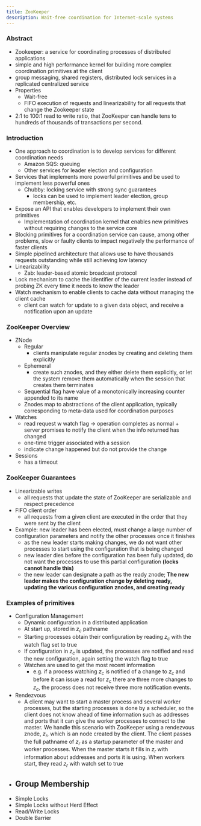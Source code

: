 ```yaml
---
title: ZooKeeper
description: Wait-free coordination for Internet-scale systems
---
```


### Abstract

- Zookeeper: a service for coordinating processes of distributed applications
- simple and high performance kernel for building more complex coordination primitives at the client
- group messaging, shared registers, distributed lock services in a replicated centralized service
- Properties
    - Wait-free
    - FIFO execution of requests and linearizability for all requests that change the Zookeeper state
- 2:1 to 100:1 read to write ratio, that ZooKeeper can handle tens to hundreds of thousands of transactions per second.

### Introduction

- One approach to coordination is to develop services for different coordination needs
    - Amazon SQS: queuing
    - Other services for leader election and configuration
- Services that implements more powerful primitives and be used to implement less powerful ones
    - Chubby: locking service with strong sync guarantees
        - locks can be used to implement leader election, group membership, etc.
- Expose an API that enables developers to implement their own primitives
    - Implementation of coordination kernel that enables new primitives without requiring changes to the service core
- Blocking primitives for a coordination service can cause, among other problems, slow or faulty clients to impact negatively the performance of faster clients
- Simple pipelined architecture that allows use to have thousands requests outstanding while still achieving low latency
- Linearizability
    - Zab: leader-based atomic broadcast protocol
- Lock mechanism to cache the identifier of the current leader instead of probing ZK every time it needs to know the leader
- Watch mechanism to enable clients to cache data without managing the client cache
    - client can watch for update to a given data object, and receive a notification upon an update

### ZooKeeper Overview

- ZNode
    - Regular
        - clients manipulate regular znodes by creating and deleting them explicitly
    - Ephemeral
        - create such znodes, and they either delete them explicitly, or let the system remove them automatically when the session that creates them terminates
    - Sequential flag have value of a monotonically increasing counter appended to its name
    - Znodes map to abstractions of the client application, typically corresponding
    to meta-data used for coordination purposes
- Watches
    - read request w watch flag → operation completes as normal + server promises to notify the client when the info returned has changed
    - one-time trigger associated with a session
    - indicate change happened but do not provide the change
- Sessions
    - has a timeout

### ZooKeeper Guarantees

- Linearizable writes
    - all requests that update the state of ZooKeeper are serializable and respect precedence
- FIFO client order
    - all requests from a given client are executed in the order that they were sent by the client
- Example: new leader has been elected, must change a large number of configuration parameters and notify the other processes once it finishes
    - as the new leader starts making changes, we do not want other processes to start using the configuration that is being changed
    - new leader dies before the configuration has been fully updated, do not want the processes to use this partial configuration **(locks cannot handle this)**
    - the new leader can designate a path as the ready znode; **The new leader makes the configuration change by deleting ready, updating the various configuration znodes, and creating ready**

### Examples of primitives

- Configuration Management
    - Dynamic configuration in a distributed application
    - At start up, stored in $z_c$ pathname
    - Starting processes obtain their configuration by reading $z_c$ with the watch flag set to true
    - If configuration in $z_c$ is updated, the processes are notified and read the new configuration, again setting the watch flag to true
    - Watches are used to get the most recent information
        - e.g. if a process watching $z_c$ is notified of a change to $z_c$ and before it
        can issue a read for $z_c$ there are three more changes to 
        $z_c$, the process does not receive three more notification events.
- Rendezvous
    - A client may want to start a master process and several worker processes, but the starting processes is done by a scheduler, so the client does not know ahead of time information such as addresses and ports that it can give the worker processes to connect to the master. We handle this scenario with ZooKeeper using a rendezvous znode, $z_r$, which is an node
    created by the client. The client passes the full pathname of $z_r$ as a startup parameter of the master and worker processes. When the master starts it fills in $z_r$ with information about addresses and ports it is using. When workers start, they read $z_r$ with watch set to true
- Group Membership
    - 
- Simple Locks
- Simple Locks without Herd Effect
- Read/Write Locks
- Double Barrier